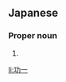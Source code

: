 ==Japanese==
{{ja-kanjitab|こう|いち|yomi=o}}

===Proper noun===
{{ja-pos|proper|こういち}}

# {{given name|male|lang=ja|sort=こういち}}

[[li:功一]]